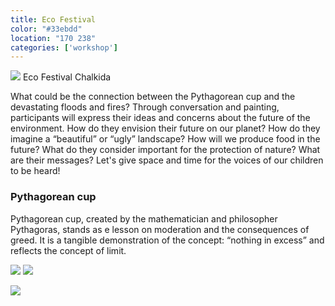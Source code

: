 ```yaml
---
title: Eco Festival
color: "#33ebdd"
location: "170 238"
categories: ['workshop']
---
```


![](eco-festival/cover.jpg)
Eco Festival Chalkida

What could be the connection between the Pythagorean cup and the devastating floods and fires? Through conversation and painting, participants will express their ideas and concerns about the future of the environment. How do they envision their future on our planet? How do they imagine a “beautiful” or “ugly” landscape? How will we produce food in the future? What do they consider important for the protection of nature? What are their messages? Let's give space and time for the voices of our children to be heard!

### Pythagorean cup

Pythagorean cup, created by the mathematician and philosopher Pythagoras, stands as e lesson on moderation and the consequences of greed.  It is a tangible demonstration of the concept: “nothing in excess” and reflects the concept of limit.

![](eco-festival/pythagorean-cup.jpg)
![](eco-festival/design.png)

<Gallery folder="eco-festival/workshop" title="The workshop" />

![](eco-festival/maria.jpg)

